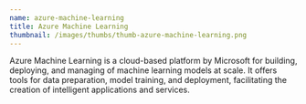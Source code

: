 ```yaml
---
name: azure-machine-learning
title: Azure Machine Learning
thumbnail: /images/thumbs/thumb-azure-machine-learning.png
---
```


Azure Machine Learning is a cloud-based platform by Microsoft for building, deploying, and managing of machine learning models at scale. It offers tools for data preparation, model training, and deployment, facilitating the creation of intelligent applications and services.
